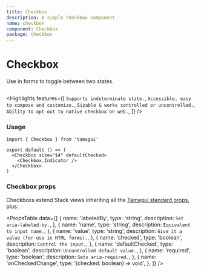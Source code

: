 ```yaml
---
title: Checkbox
description: A simple checkbox component
name: checkbox
component: Checkbox
package: checkbox
---
```


# Checkbox

<Description>Use in forms to toggle between two states.</Description>

<HeroContainer>
  <CheckboxDemo />
</HeroContainer>

```tsx hero template=Checkbox

```

<Highlights
  features={[
    `Supports indeterminate state.`, 
    `Accessible, easy to compose and customize.`,
    `Sizable & works controlled or uncontrolled.`,
    `Ability to opt-out to native checkbox on web.`,
  ]}
/>

### Usage

```tsx
import { Checkbox } from 'tamagui'

export default () => (
  <Checkbox size="$4" defaultChecked>
    <Checkbox.Indicator />
  </Checkbox>
)
```

### Checkbox props

Checkboxs extend Stack views inheriting all the [Tamagui standard props](/docs/intro/props), plus:

<PropsTable
  data={[
    {
      name: 'labeledBy',
      type: 'string',
      description: `Set aria-labeled-by.`,
    },
    {
      name: 'name',
      type: 'string',
      description: `Equivalent to input name.`,
    },
    {
      name: 'value',
      type: 'string',
      description: `Give it a value (for use in HTML forms).`,
    },
    {
      name: 'checked',
      type: 'boolean',
      description: `Control the input.`,
    },
    {
      name: 'defaultChecked',
      type: 'boolean',
      description: `Uncontrolled default value.`,
    },
    {
      name: 'required',
      type: 'boolean',
      description: `Sets aria-required.`,
    },
    {
      name: 'onCheckedChange',
      type: '(checked: boolean) => void',
    },
  ]}
/>
